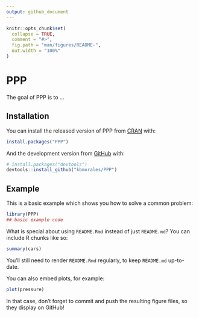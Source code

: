 ```yaml
---
output: github_document
---
```


<!-- README.md is generated from README.Rmd. Please edit that file -->

```r
knitr::opts_chunk$set(
  collapse = TRUE,
  comment = "#>",
  fig.path = "man/figures/README-",
  out.width = "100%"
)
```

# PPP

<!-- badges: start -->
<!-- badges: end -->

The goal of PPP is to ...

## Installation

You can install the released version of PPP from [CRAN](https://CRAN.R-project.org) with:

``` r
install.packages("PPP")
```

And the development version from [GitHub](https://github.com/) with:

``` r
# install.packages("devtools")
devtools::install_github("kbmorales/PPP")
```
## Example

This is a basic example which shows you how to solve a common problem:

```r
library(PPP)
## basic example code
```

What is special about using `README.Rmd` instead of just `README.md`? You can include R chunks like so:

```r
summary(cars)
```

You'll still need to render `README.Rmd` regularly, to keep `README.md` up-to-date.

You can also embed plots, for example:

```r
plot(pressure)
```

In that case, don't forget to commit and push the resulting figure files, so they display on GitHub!
